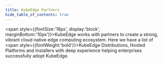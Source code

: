 ```yaml
---
title: KubeEdge Partners
hide_table_of_contents: true
---
```



<span style={{fontSize:'18px', display:'block', marginBottom:'10px'}}>KubeEdge works with partners to create a strong, vibrant cloud native edge computing ecosystem. Here we have a list of <span style={{fontWeight:'bold'}}>KubeEdge Distributions, Hosted Platforms and Installers</span> with deep experience helping enterprises successfully adopt KubeEdge.</span>

<div
  style={{
    display: 'grid',
    gridTemplateColumns: 'repeat(auto-fit, minmax(300px, 1fr))',
    gap: '20px',
    justifyContent: 'center',
  }}
>
  <PartnerCard
    name="DaoCloud"
    logo="https://file.qingflow.com/uploads/file/79a287b2-1589-4125-b660-40d5dc433eae.png"
    product="DaoCloud Enterprise 5.0"
    description="DaoCloud Enterprise 5.0 (DCE 5.0) is an advanced and highly scalable cloud native operating system designed to provide a consistent and dependable experience across diverse infrastructures and environments. With its support for heterogeneous clouds, edge clouds, and multicloud management, DCE 5.0 offers unparalleled flexibility."
    link="https://www.daocloud.io/products/standard-edition/index.html"
  />
  <PartnerCard
    name="Huawei Cloud"
    logo="https://res-static.hc-cdn.cn/cloudbu-site/china/zh-cn/wangxue/header/logo.svg"
    product="IEF"
    description="Edge computing platform built upon KubeEdge, provides extremely lightweight, edge intelligent, and powerful in terms of computing capabilities."
    link="https://www.huaweicloud.com/product/ief.html"
  />
  <PartnerCard
    name="KubeSphere"
    logo="https://ks-com-en-staging.pek3b.qingstor.com/images/logo.svg"
    product="KubeSphere Enterprise 4.0"
    description="Based on the open and extensible architecture of KubeSphere LuBan, KubeSphere Enterprise 4.0 can easily achieve upstream and downstream linkage of applications, integrate various high-quality extensions from KubeSphere Marketplace anytime, and provide seamless business capabilities and highly consistent product experience. Edge computing extension based on KubeEdge provide easier-to-use and broader coverage of edge computing capabilities, solving operational issues such as node status management and relationship tree management for users."
    link="https://kubesphere.co/kse/"
  />
</div>